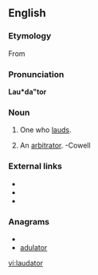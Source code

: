 ==English==
{{webster 1913}}

===Etymology===
From {{etyl|la}}

===Pronunciation===
'''Lau*da"tor'''

===Noun===
{{en-noun|laudators}}

# One who [[laud]]s.
# {{legal|obsolete}} An [[arbitrator]]. -Cowell

===External links===
* {{R:Webster 1913}}
* {{R:Century 1911}}
* {{R:OneLook}}

===Anagrams===
* {{alphagram|aadlortu}}
* [[adulator#English|adulator]]

[[vi:laudator]]